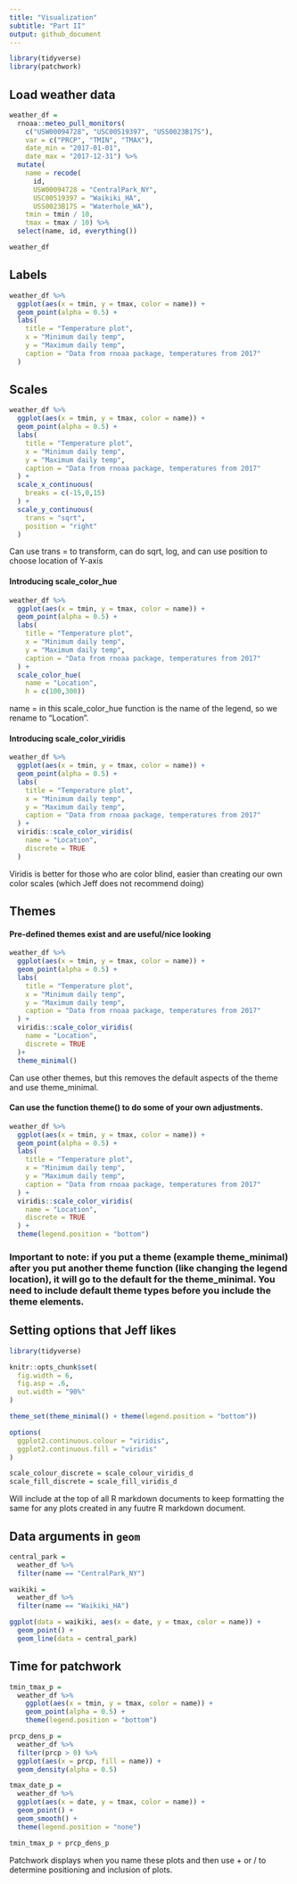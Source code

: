 ```yaml
---
title: "Visualization"
subtitle: "Part II"
output: github_document
---
```


```r
library(tidyverse)
library(patchwork)
```

## Load weather data

```r
weather_df = 
  rnoaa::meteo_pull_monitors(
    c("USW00094728", "USC00519397", "USS0023B17S"),
    var = c("PRCP", "TMIN", "TMAX"), 
    date_min = "2017-01-01",
    date_max = "2017-12-31") %>%
  mutate(
    name = recode(
      id, 
      USW00094728 = "CentralPark_NY", 
      USC00519397 = "Waikiki_HA",
      USS0023B17S = "Waterhole_WA"),
    tmin = tmin / 10,
    tmax = tmax / 10) %>%
  select(name, id, everything())

weather_df
```

## Labels

```r
weather_df %>% 
  ggplot(aes(x = tmin, y = tmax, color = name)) +
  geom_point(alpha = 0.5) +
  labs(
    title = "Temperature plot",
    x = "Minimum daily temp",
    y = "Maximum daily temp",
    caption = "Data from rnoaa package, temperatures from 2017"
  )
```

## Scales

```r
weather_df %>% 
  ggplot(aes(x = tmin, y = tmax, color = name)) +
  geom_point(alpha = 0.5) +
  labs(
    title = "Temperature plot",
    x = "Minimum daily temp",
    y = "Maximum daily temp",
    caption = "Data from rnoaa package, temperatures from 2017"
  ) +
  scale_x_continuous(
    breaks = c(-15,0,15)
  ) +
  scale_y_continuous(
    trans = "sqrt",
    position = "right"
  )
```
Can use trans = to transform, can do sqrt, log, and can use position to choose location of Y-axis

#### Introducing scale_color_hue

```r
weather_df %>% 
  ggplot(aes(x = tmin, y = tmax, color = name)) +
  geom_point(alpha = 0.5) +
  labs(
    title = "Temperature plot",
    x = "Minimum daily temp",
    y = "Maximum daily temp",
    caption = "Data from rnoaa package, temperatures from 2017"
  ) +
  scale_color_hue(
    name = "Location",
    h = c(100,300))
```
name = in this scale_color_hue function is the name of the legend, so we rename to "Location".

#### Introducing scale_color_viridis

```r
weather_df %>% 
  ggplot(aes(x = tmin, y = tmax, color = name)) +
  geom_point(alpha = 0.5) +
  labs(
    title = "Temperature plot",
    x = "Minimum daily temp",
    y = "Maximum daily temp",
    caption = "Data from rnoaa package, temperatures from 2017"
  ) +
  viridis::scale_color_viridis(
    name = "Location",
    discrete = TRUE
  )
```
Viridis is better for those who are color blind, easier than creating our own color scales (which Jeff does not recommend doing)

## Themes

#### Pre-defined themes exist and are useful/nice looking

```r
weather_df %>% 
  ggplot(aes(x = tmin, y = tmax, color = name)) +
  geom_point(alpha = 0.5) +
  labs(
    title = "Temperature plot",
    x = "Minimum daily temp",
    y = "Maximum daily temp",
    caption = "Data from rnoaa package, temperatures from 2017"
  ) +
  viridis::scale_color_viridis(
    name = "Location",
    discrete = TRUE
  )+
  theme_minimal()
```
Can use other themes, but this removes the default aspects of the theme and use theme_minimal.

#### Can use the function theme() to do some of your own adjustments.

```r
weather_df %>% 
  ggplot(aes(x = tmin, y = tmax, color = name)) +
  geom_point(alpha = 0.5) +
  labs(
    title = "Temperature plot",
    x = "Minimum daily temp",
    y = "Maximum daily temp",
    caption = "Data from rnoaa package, temperatures from 2017"
  ) +
  viridis::scale_color_viridis(
    name = "Location",
    discrete = TRUE
  ) +
  theme(legend.position = "bottom")
```

### Important to note: if you put a theme (example theme_minimal) after you put another theme function (like changing the legend location), it will go to the default for the theme_minimal. You need to include default theme types before you include the theme elements.

## Setting options that Jeff likes

```r
library(tidyverse)

knitr::opts_chunk$set(
  fig.width = 6,
  fig.asp = .6,
  out.width = "90%"
)

theme_set(theme_minimal() + theme(legend.position = "bottom"))

options(
  ggplot2.continuous.colour = "viridis",
  ggplot2.continuous.fill = "viridis"
)

scale_colour_discrete = scale_colour_viridis_d
scale_fill_discrete = scale_fill_viridis_d
```
Will include at the top of all R markdown documents to keep formatting the same for any plots created in any fuutre R markdown document.

## Data arguments in `geom`

```r
central_park = 
  weather_df %>% 
  filter(name == "CentralPark_NY")

waikiki = 
  weather_df %>% 
  filter(name == "Waikiki_HA")

ggplot(data = waikiki, aes(x = date, y = tmax, color = name)) +
  geom_point() +
  geom_line(data = central_park)
```

## Time for patchwork

```r
tmin_tmax_p = 
  weather_df %>% 
    ggplot(aes(x = tmin, y = tmax, color = name)) +
    geom_point(alpha = 0.5) +
    theme(legend.position = "bottom")

prcp_dens_p = 
  weather_df %>% 
  filter(prcp > 0) %>% 
  ggplot(aes(x = prcp, fill = name)) +
  geom_density(alpha = 0.5)

tmax_date_p = 
  weather_df %>% 
  ggplot(aes(x = date, y = tmax, color = name)) +
  geom_point() +
  geom_smooth() +
  theme(legend.position = "none")

tmin_tmax_p + prcp_dens_p
```
Patchwork displays when you name these plots and then use + or / to determine positioning and inclusion of plots.





